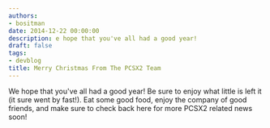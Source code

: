 ```yaml
---
authors:
- bositman
date: 2014-12-22 00:00:00
description: e hope that you've all had a good year!
draft: false
tags:
- devblog
title: Merry Christmas From The PCSX2 Team
---
```


We hope that you've all had a good year! Be sure to enjoy what little
is left it (it sure went by fast!). Eat some good food, enjoy the
company of good friends, and make sure to check back here for more PCSX2
related news soon!